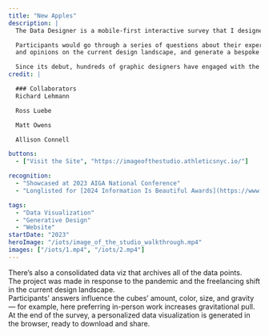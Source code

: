 ```yaml
---
title: "New Apples"
description: |
  The Data Designer is a mobile-first interactive survey that I designed and co-developed for the 2023 AIGA National Conference in New York.

  Participants would go through a series of questions about their experiences
  and opinions on the current design landscape, and generate a bespoke animated data visualizations about their view on design and share with friends. Building on the original Image of the Studio identity from ten years ago, the tool adds a touch of science-lab flair, using interactive surveys to create a personalized journey through today’s design landscape.

  Since its debut, hundreds of graphic designers have engaged with the website. The subpage Data Visualizer providing a real-time interactive view of all collected data, offering unique insights into the breadth and depth of the NYC design world.
credit: |

  ### Collaborators
  Richard Lehmann

  Ross Luebe

  Matt Owens

  Allison Connell

buttons:
  - ["Visit the Site", "https://imageofthestudio.athleticsnyc.io/"]

recognition:
  - "Showcased at 2023 AIGA National Conference"
  - "Longlisted for [2024 Information Is Beautiful Awards](https://www.informationisbeautifulawards.com/showcase/7086-image-of-the-studio-data-designer-visualizer)"

tags:
  - "Data Visualization"
  - "Generative Design"
  - "Website"
startDate: "2023"
heroImage: "/iots/image_of_the_studio_walkthrough.mp4"
images: ["/iots/1.mp4", "/iots/2.mp4"]
---
```



<div>
  <Media src="/iots/image_of_the_studio_walkthrough copy.mp4" isVideo={true} />
  There’s also a consolidated data viz that archives all of the data points.
</div>

<div>
  <Media src="/iots/Page.jpg" isVideo={false} />
  The project was made in response to the pandemic and the freelancing shift in
  the current design landscape.
</div>

<div>
  <Media src="/iots/replay2.mp4" isVideo={true} />
</div>
<Media src="/iots/image_of_the_studio_walkthrough_1 copy.mp4" isVideo={true} />
<div>
  <Media src="/iots/gravity.mp4" isVideo={true} />
  Participants' answers influence the cubes’ amount, color, size, and gravity —
  for example, here preferring in-person work increases gravitational pull.
</div>
<Media src="/iots/visualizer.mp4" isVideo={true} />
<Media src="/iots/result.png" isVideo={false} />

<div>
  <Media src="/iots/render.mp4" isVideo={true} />
  At the end of the survey, a personalized data visualization is generated in
  the browser, ready to download and share.
</div>
